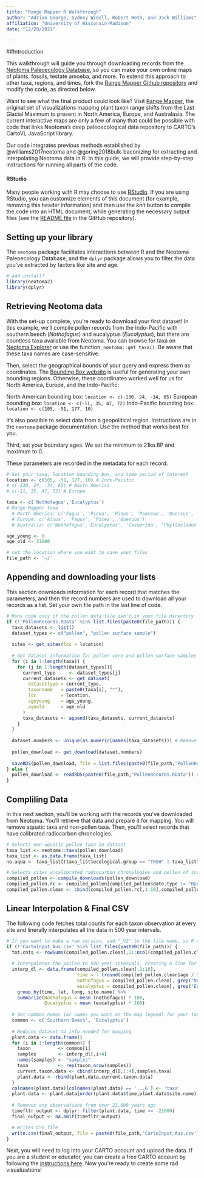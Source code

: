 ```yaml
---
title: "Range Mapper R Walkthrough"
author: "Adrian George, Sydney Widell, Robert Roth, and Jack Williams"
affiliation: "University of Wisconsin-Madison"
date: "12/28/2021"

---
```


##Introduction

This walkthrough will guide you through downloading records from the [Neotoma Paleoecology Database](https://www.neotomadb.org), so you can make your own online maps of plants, fossils, testate amoeba, and more. To extend this approach to other taxa, regions, and times, fork the [Range Mapper Github repository](https://github.com/NeotomaDB/RangeMapper) and modify the code, as directed below.

Want to see what the final product could look like? Visit [Range Mapper](http://open.neotomadb.org/RangeMapper/index.html), the original set of visualizations mapping plant taxon range shifts from the Last Glacial Maximum to present in North America, Europe, and Australasia. The current interactive maps are only a few of many that could be possible with code that links Neotoma's deep paleoecological data repository to CARTO's CartoVL JavaScript library.

Our code integrates previous methods established by @williams2017neotoma and @goring2018bulk-baconizing for extracting and interpolating Neotoma data in R. In this guide, we will provide step-by-step instructions for running all parts of the code.

#### RStudio

Many people working with R may choose to use [RStudio](http://rstudio.com).  If you are using RStudio, you can customize elements of this document (for example, removing this header information) and then use the *knit* button to compile the code into an HTML document, while generating the necessary output files (see the [README file](https://github.com/neotomadb) in the GitHub repository).

## Setting up your library

The `neotoma` package facilitates interactions between R and the Neotoma Paleoecology Database, and the `dplyr` package allows you to filter the data you've extracted by factors like site and age.

```r
# add install? 
library(neotoma2)
library(dplyr)
```

## Retrieving Neotoma data

With the set-up complete, you're ready to download your first dataset! In this example, we'll compile pollen records from the Indo-Pacific with southern beech (*Nothofagus*) and eucalyptus (*Eucalyptus*), but there are countless taxa available from Neotoma. You can browse for taxa on [Neotoma Explorer](https://apps.neotomadb.org/explorer/) or use the function, `neotoma::get_taxa()`. Be aware that these taxa names are case-sensitive.

Then, select the geographical bounds of your query and express them as coordinates. The [Bounding Box website](https://boundingbox.klokantech.com/) is useful for generating your own bounding regions. Otherwise, these coordinates worked well for us for North America, Europe, and the Indo-Pacific:

 North American bounding box: `location <- c(-130, 24, -34, 65)`
 European bounding box: `location <- c(-11, 35, 47, 72)`
 Indo-Pacific bounding box: `location <- c(105, -51, 177, 10)`

It's also possible to select data from a geopolitical region. Instructions are in the `neotoma` package documentation. Use the method that works best for you.

Third, set your boundary ages. We set the minimum to 21ka BP and maximum to 0.

These parameters are recorded in the metadata for each record.


```r
# Set your taxa, location bounding box, and time period of interest
location <- c(105, -51, 177, 10) # Indo-Pacific
# c(-130, 24, -34, 65) # North America
# c(-11, 35, 47, 72) # Europe

taxa <- c('Nothofagus','Eucalyptus')
# Range Mapper taxa
  # North America: c('Fagus', 'Picea', 'Pinus', 'Poaceae', 'Quercus', 'Tsuga', 'Ulmus')
  # Europe: c('Alnus', 'Fagus', 'Picea', 'Quercus')
  # Australia: c('Nothofagus','Eucalyptus', 'Casuarina', 'Phyllocladus', 'Callitris') # Oceania

age_young <- 0
age_old <- 21000

# set the location where you want to save your files
file_path <- '~/'

```


## Appending and downloading your lists

This section downloads information for each record that matches the parameters, and then the record numbers are used to download all your records as a list. Set your own file path in the last line of code.

```r

# Runs code only if the pollen data file isn't in your file directory
if (!'PollenRecords.RData' %in% list.files(paste0(file_path))) {
  taxa_datasets <- list()
  dataset_types <- c("pollen", "pollen surface sample")
  
  sites <- get_sites(loc = location)
  
  # Get dataset information for pollen core and pollen surface samples for all taxa
  for (i in 1:length(taxa)) {
    for (j in 1:length(dataset_types)){
      current_type     <- dataset_types[j]
      current_datasets <- get_dataset(
        datasettype = current_type,
        taxonname   = paste0(taxa[i], "*"),
        loc         = location,
        ageyoung    = age_young,
        ageold      = age_old
      )
      taxa_datasets <- append(taxa_datasets, current_datasets)
    }
  }
  
  dataset.numbers <- unique(as.numeric(names(taxa_datasets))) # Remove repeat dataset numbers
  
  pollen_download <- get_download(dataset.numbers)
  
  saveRDS(pollen_download, file = list.files(paste0(file_path,"PollenRecords.RData"))) # Set your own file path here.
} else {
  pollen_download <- readRDS(paste0(file_path,"PollenRecords.RData")) # Imports existing data file
}
```


## Compliling Data

In this next section, you'll be working with the records you've downloaded from Neotoma. You'll retrieve that data and prepare it for mapping. You will remove aquatic taxa and non-pollen taxa. Then, you'll select records that have calibrated radiocarbon chronologies.

```r


# Selects non-aquatic pollen taxa in dataset
taxa_list <- neotoma::taxa(pollen_download)
taxa_list <- as.data.frame(taxa_list)
no.aqua <- taxa_list[(taxa_list$ecological.group == "TRSH" | taxa_list$ecological.group == "UPHE") & taxa_list$variable.element == 'pollen',]

# Selects sites w/calibrated radiocarbon chronologies and pollen of interest
compiled_pollen <- compile_downloads(pollen_download)
compiled_pollen.rc <- compiled_pollen[compiled_pollen$date.type != "Radiocarbon years BP",]
compiled_pollen.clean <- cbind(compiled_pollen.rc[,1:10],compiled_pollen.rc[,colnames(compiled_pollen.rc) %in% no.aqua$taxon.name])

```

## Linear Interpolation & Final CSV

The following code fetches total counts for each taxon observation at every site and linerally interpolates all the data in 500 year intervals.

```r

# If you want to make a new version, add "_V2" to the file name, so R will rerun the following code chunk.
if (!'CartoInput_Aus.csv' %in% list.files(paste0(file_path))) { 
  tot.cnts <- rowSums(compiled_pollen.clean[,11:ncol(compiled_pollen.clean)], na.rm=TRUE)
  
  # Interpolates the pollen to 500 year intervals, creating a line for each observation of each taxon
  interp_dl <- data.frame(compiled_pollen.clean[,1:10],
                          time = - (round(compiled_pollen.clean$age / 500, 0) * 500),
                          nothofagus = compiled_pollen.clean[, grep("Nothofagus*", colnames(compiled_pollen.clean))] / tot.cnts,
                          eucalyptus = compiled_pollen.clean[, grep("Eucalyptus*", colnames(compiled_pollen.clean))] / tot.cnts) %>%
    group_by(time, lat, long, site.name) %>%
    summarize(Nothofagus = mean (nothofagus) * 100,
              Eucalyptus = mean (eucalyptus) * 100)
  
  # Set common names (or names you want on the map legend) for your taxa here
  common <- c('Southern Beech', 'Eucalyptus')
  
  # Reduces dataset to info needed for mapping  
  plant.data <- data.frame()
  for (i in 1:length(common)) {
    taxon          <- common[i]
    samples        <- interp_dl[,i+4]
    names(samples) <- "samples"
    taxa           <- rep(taxon,nrow(samples))
    current.taxon.data <- cbind(interp_dl[,1:4],samples,taxa)
    plant.data <- rbind(plant.data,current.taxon.data)
  }
  colnames(plant.data)[colnames(plant.data) == '...6'] <- 'taxa'
  plant.data <- plant.data[order(plant.data$time,plant.data$site.name),]
  
  # Removes any observations from over 21,000 years ago
  timefltr_output <- dplyr::filter(plant.data, time >= -21000)
  final_output <- na.omit(timefltr_output)

  # Writes CSV file
  write.csv(final_output, file = paste0(file_path,'CartoInput_Aus.csv')) # To make a new version, add "_V2" to file name, so you don't overwrite the original.
}
```
Next, you will need to log into your CARTO account and upload the data. If you are a student or educator, you can create a free CARTO account by following the [instructions here](https://carto.com/help/getting-started/student-accounts/). Now you're ready to create some rad visualizations!
